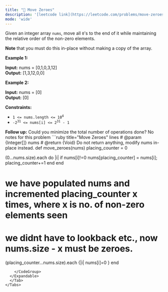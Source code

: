 ```yaml
---
title: "🧩 Move Zeroes"
description: '[leetcode link](https://leetcode.com/problems/move-zeroes/description/)'
mode: 'wide'
---
```

<Tabs>
  <Tab title="Question" icon="circle-question" iconType="regular">
    <Card>
      <p>Given an integer array <code>nums</code>, move all <code>0</code>&#39;s to the end of it while maintaining the relative order of the non-zero elements.</p>  <p><strong>Note</strong> that you must do this in-place without making a copy of the array.</p>   <p><strong class="example">Example 1:</strong></p> <strong>Input:</strong> nums = [0,1,0,3,12] <br/> <strong>Output:</strong> [1,3,12,0,0] <p><strong class="example">Example 2:</strong></p> <strong>Input:</strong> nums = [0] <br/> <strong>Output:</strong> [0]   <p><strong>Constraints:</strong></p>  <ul>  <li><code>1 &lt;= nums.length &lt;= 10<sup>4</sup></code></li>  <li><code>-2<sup>31</sup> &lt;= nums[i] &lt;= 2<sup>31</sup> - 1</code></li> </ul>   <strong>Follow up:</strong> Could you minimize the total number of operations done?
    </Card>
  </Tab>
  <Tab title="Solution" icon="lightbulb" iconType="regular" >
    <Card>
      No notes for this problem
</Card>
  <Expandable title="code">
    <CodeGroup dropdown>
```ruby title="Move Zeroes" lines
# @param {Integer[]} nums
# @return {Void} Do not return anything, modify nums in-place instead.
def move_zeroes(nums)
  placing_counter = 0

  (0...nums.size).each do |i|
    if nums[i]!=0
        nums[placing_counter] = nums[i]; placing_counter+=1
    end
  end
  
  # we have populated nums and incremented placing_counter x times, where x is no. of non-zero elements seen
  # we didnt have to lookback etc., now nums.size - x must be zeroes.

  (placing_counter...nums.size).each {|i| nums[i]=0 }
end
```
    </CodeGroup>
  </Expandable>
  </Tab>
</Tabs>